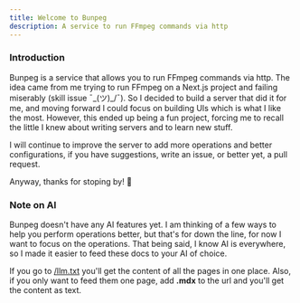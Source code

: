 ```yaml
---
title: Welcome to Bunpeg
description: A service to run FFmpeg commands via http
---
```


### Introduction
Bunpeg is a service that allows you to run FFmpeg commands via http. The idea came from me trying to run FFmpeg on a
Next.js project and failing miserably (skill issue ¯\_(ツ)_/¯). So I decided to build a server that did it for
me, and moving forward I could focus on building UIs which is what I like the most. However, this ended up being a
fun project, forcing me to recall the little I knew about writing servers and to learn new stuff.

I will continue to improve the server to add more operations and better configurations, if you have suggestions,
write an issue, or better yet, a pull request.

Anyway, thanks for stoping by! 👋

### Note on AI
Bunpeg doesn't have any AI features yet. I am thinking of a few ways to help you perform operations better,
but that's for down the line, for now I want to focus on the operations. That being said, I know AI is everywhere,
so I made it easier to feed these docs to your AI of choice.

If you go to [/llm.txt](/llm.txt) you'll get the content of all the pages in one place. Also, if you only want to feed
them one page, add **.mdx** to the url and you'll get the content as text.
